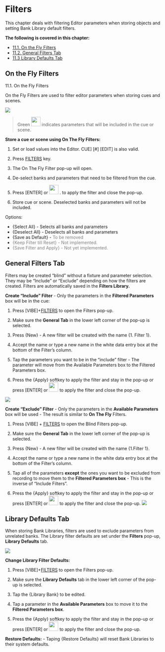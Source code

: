 # Filters

This chapter deals with filtering Editor parameters when storing objects and setting Bank Library default filters.

**The following is covered in this chapter:**

- [11.1. On the Fly Filters](https://vibemanual.compulite.com/filters.html#on-the-fly-filters)
- [11.2. General Filters Tab](https://vibemanual.compulite.com/filters.html#general-filters-tab)
- [11.3 Library Defaults Tab](https://vibemanual.compulite.com/filters.html#library-defaults-tab)

## On the Fly Filters


11.1. On the Fly Filters

On the Fly Filters are used to filter editor parameters when storing cues and scenes.

![](https://files.gitbook.com/v0/b/gitbook-x-prod.appspot.com/o/spaces%2F3kS90tLsADGm1ocbe7q9%2Fuploads%2F70gd5CGwrkMzk5SvYiQb%2F11.1.webp?alt=media&token=b2a747bc-afe3-4f38-898e-ea8f50b43fe8)

>Green [<img src="https://files.gitbook.com/v0/b/gitbook-x-prod.appspot.com/o/spaces%2F3kS90tLsADGm1ocbe7q9%2Fuploads%2FIxghZd4JbdvIjnwXHGHZ%2Fimage.png?alt=media&token=af78182b-83d8-482b-8ac1-e8edc39f7909" width="30"/>](image.png) indicates parameters that will be included in the cue or scene.

**Store a cue or scene using On The Fly Filters:**

1.  Set or load values into the Editor. CUE] [#] [EDIT] is also valid.
    
2.  Press [FILTERS] key.
    
3.  The On The Fly Filter pop-up will open.
    
4.  De-select banks and parameters that need to be filtered from the cue.
    
5.  Press [ENTER] or [<img src="https://files.gitbook.com/v0/b/gitbook-x-prod.appspot.com/o/spaces%2F3kS90tLsADGm1ocbe7q9%2Fuploads%2F6EE8U1Wvt91iKCQ8V0Na%2Fimage.png?alt=media&token=896910e2-8a35-4b58-b0fe-3602ba6f5411.png" width="30"/>](image.png) . to apply the filter and close the pop-up.
    
6.  Store cue or scene. Deselected banks and parameters will not be included.

Options:

- {Select All} - Selects all banks and parameters
- {Deselect All} - Deselects all banks and parameters
- {Save as Default} - <span style="color:Gray">To be removed</span>
- <span style="color:Gray">{Keep Filter till Reset} - Not implemented.</span>
- <span style="color:Gray">{Save Filter and Apply} - Not yet implemented.</span>

## General Filters Tab


Filters may be created "blind" without a fixture and parameter selection. They may be "Include" or "Exclude" depending on how the filters are created. Filters are automatically saved in the **Filters Library.**

**Create "Include" Filter** - Only the parameters in the **Filtered Parameters** box will be in the cue:

1.  Press [VIBE]+[FILTERS] to open the Filters pop-up.
    
2.  Make sure the **General Tab** in the lower left corner of the pop-up is selected.
    
3.  Press {New} - A new filter will be created with the name {1. Filter 1}.
    
4.  Accept the name or type a new name in the white data entry box at the bottom of the Filter's column.
    
5.  Tap the parameters you want to be in the "include" filter - The parameter will move from the Available Parameters box to the Filtered Parameters box.
    
6.  Press the {Apply} softkey to apply the filter and stay in the pop-up or press [ENTER] or [<img src="https://files.gitbook.com/v0/b/gitbook-x-prod.appspot.com/o/spaces%2F3kS90tLsADGm1ocbe7q9%2Fuploads%2F6EE8U1Wvt91iKCQ8V0Na%2Fimage.png?alt=media&token=896910e2-8a35-4b58-b0fe-3602ba6f5411.png" width="30"/>](image.png) to apply the filter and close the pop-up.


![](https://files.gitbook.com/v0/b/gitbook-x-prod.appspot.com/o/spaces%2F3kS90tLsADGm1ocbe7q9%2Fuploads%2FxJGgGofSNiTwdWFtRk9V%2Fimage.png?alt=media&token=a0874eb0-9da7-44de-bd08-2cf099a2ea51)

**Create "Exclude" Filter** - Only the parameters in the **Available Parameters** box will be used - The result is similar to **On The Fly** Filters.

1.  Press [VIBE] + [FILTERS] to open the Blind Filters pop-up.
    
2.  Make sure the **General Tab** in the lower left corner of the pop-up is selected.
    
3.  Press {New} - A new filter will be created with the name {1.Filter 1}.
    
4.  Accept the name or type a new name in the white data entry box at the bottom of the Filter's column.
    
5.  Tap all of the parameters **except** the ones you want to be excluded from recording to move them to the **Filtered Parameters box** - This is the inverse of "Include Filters".
    
6.  Press the {Apply} softkey to apply the filter and stay in the pop-up or press [ENTER] or <img src="https://files.gitbook.com/v0/b/gitbook-x-prod.appspot.com/o/spaces%2F3kS90tLsADGm1ocbe7q9%2Fuploads%2F6EE8U1Wvt91iKCQ8V0Na%2Fimage.png?alt=media&token=896910e2-8a35-4b58-b0fe-3602ba6f5411.png" width="30"/> to apply the filter and close the pop-up.
![](https://files.gitbook.com/v0/b/gitbook-x-prod.appspot.com/o/spaces%2F3kS90tLsADGm1ocbe7q9%2Fuploads%2F5yCJCJMYORB9XLWXzCvn%2Fimage.png?alt=media&token=b9b9696b-e3ec-4df3-87c1-0203e434d459)



## Library Defaults Tab

When storing Bank Libraries, filters are used to exclude parameters from unrelated banks. The Library filter defaults are set under the **Filters** pop-up, **Library Defaults** tab.

![](https://files.gitbook.com/v0/b/gitbook-x-prod.appspot.com/o/spaces%2F3kS90tLsADGm1ocbe7q9%2Fuploads%2FBUtHaWfD8AdZQM7fSUka%2F11.3.webp?alt=media&token=d11601fe-f97b-4d40-b65e-a45255e4f001)

**Change Library Filter Defaults:**

1.  Press [VIBE]+[FILTERS] to open the Filters pop-up.
    
2.  Make sure the **Library Defaults** tab in the lower left corner of the pop-up is selected.
    
3.  Tap the {Library Bank} to be edited.
    
4.  Tap a parameter in the **Available Parameters** box to move it to the **Filtered Parameters box**.
    
5. Press the {Apply} softkey to apply the filter and stay in the pop-up or press [ENTER] or [<img src="https://files.gitbook.com/v0/b/gitbook-x-prod.appspot.com/o/spaces%2F3kS90tLsADGm1ocbe7q9%2Fuploads%2F6EE8U1Wvt91iKCQ8V0Na%2Fimage.png?alt=media&token=896910e2-8a35-4b58-b0fe-3602ba6f5411.png" width="30"/>](image.png) to apply the filter and close the pop-up.
    

**Restore Defaults:** - Taping {Restore Defaults} will reset Bank Libraries to their system defaults.


